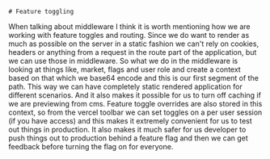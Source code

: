 
<TwoColumns>
  <Column className="flex flex-col justify-center items-center gap-4">
  
    # Feature toggling

  </Column>

  <Column className="flex justify-center items-center">
  <div className="flex flex-col justify-center items-center gap-2">
    <Toggle on />
    <Toggle />
    <Toggle />
  </div>
  </Column>
</TwoColumns>

<Notes>
When talking about middleware I think it is worth mentioning how we are working with feature toggles and routing. Since we do want to render as much as possible on the server in a static fashion we can't rely on cookies, headers or anything from a request in the route part of the application, but we can use those in middleware. So what we do in the middleware is looking at things like, market, flags and user role and create a context based on that which we base64 encode and this is our first segment of the path. This way we can have completely static rendered application for different scenarios. And it also makes it possible for us to turn off caching if we are previewing from cms. Feature toggle overrides are also stored in this context, so from the vercel toolbar we can set toggles on a per user session (if you have access) and this makes it extremely convenient for us to test out things in production. It also makes it much safer for us developer to push things out to production behind a feature flag and then we can get feedback before turning the flag on for everyone. 
</Notes>